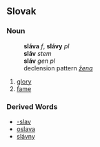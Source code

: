 == Slovak ==
=== Noun ===
:'''sláva''' ''f'', '''slávy''' ''pl''
:'''sláv''' ''stem''
:'''sláv''' ''gen pl''
:declension pattern ''[[Slovak declension pattern žena|žena]]''
# [[glory]]
# [[fame]]
=== Derived Words ===
* [[-slav]]
* [[oslava]]
* [[slávny]]